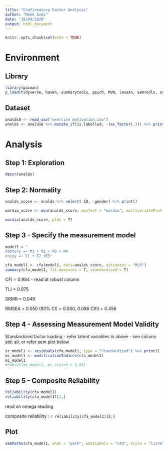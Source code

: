 ```yaml
---
title: "Confirmatory Factor Analysis"
author: "Mohd Azmi"
date: "18/04/2020"
output: html_document
---
```


```r
knitr::opts_chunk$set(echo = TRUE)
```

# Environment

## Library

```r
library(pacman)
p_load(tidyverse, haven, summarytools, psych, MVN, lavaan, semTools, semPlot)
```


## Dataset

```r
analds0 <- read_sav("exercise motivation.sav")
analds <- analds0 %>% mutate_if(is.labelled, ~(as_factor(.))) %>% print()
```

# Analysis

## Step 1: Exploration

```r
descr(analds)
```


## Step 2: Normality

```r
analds_score <- analds %>% select(-ID, -gender) %>% print()

mardia_score <- mvn(analds_score, mvnTest = "mardia", multivariatePlot = "qq") %>% print()

mardia(analds_score, plot = T)
```


## Step 3 - Specify the measurement model

```r
model1 = "
mastery =~ M1 + M2 + M3 + M4
enjoy =~ E1 + E2 +E3"

cfa_model1 <- cfa(model1, data=analds_score, estimator = "MLR")
summary(cfa_model1, fit.measures = T, standardized = T)
```

CFI = 0.984
- read at robust column

TLI = 0.975

SRMR = 0.049

RMSEA = 0.050
(90% CI) = 0.000, 0.086
CIfit = 0.456


## Step 4 - Assessing Measurement Model Validity

Standardized factor loading - refer latent variables in above - see column std. all, or refer sem plot below

```r
sr_model1 <- residuals(cfa_model1, type = "Standardized") %>% print()
mi_model1 <- modificationIndices(cfa_model1)
mi_model1
#subset(mi_model1, mi.scaled > 3.84)
```


## Step 5 - Composite Reliability

```r
reliability(cfa_model1)
reliability(cfa_model1)[2,]
```

read on omega reading

composite reliability : `r reliability(cfa_model1)[2,]`

## Plot

```r
semPaths(cfa_model1, what = "path", whatLabels = "std", style = "lisrel", edge.color = "black", intercepts = F)
```


